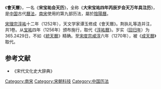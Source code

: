 《'''會天曆'''》，一名《'''宋宝祐会天历'''》，全称《'''大宋宝祐四年丙辰岁会天万年具注历'''》，是[[中国|中国]]古代[[曆法|曆法]]，[[南宋|南宋]]使用的第九部历法，屬於[[陰陽曆|陰陽曆]]。

[[宋理宗|宋理宗]][[淳祐|淳祐]]十二年（1252年），天文学家谭玉修成《會天曆》。荆执礼等造并注，共1卷。从[[宝祐|宝祐]]四年（1256年）颁布施行，取代《[[淳祐曆|淳祐曆]]》。岁实（[[回归年|回归年]]）为365.2429日，不如《[[統天曆|統天曆]]》精确。至[[宋度宗|宋度宗]][[咸淳|咸淳]]六年（1270年），被《[[成天曆|成天曆]]》取代。

{{歷代中國曆法}}
==参考文献==
* 《宋代文化史大辞典》
[[Category:南宋|Category:南宋]]
[[Category:宋朝科技|Category:宋朝科技]]
[[Category:中国历法|Category:中国历法]]